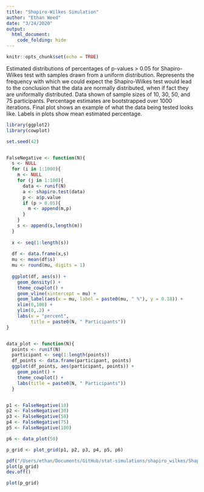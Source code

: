 ```yaml
---
title: "Shapiro-Wilkes Simulation"
author: "Ethan Weed"
date: "3/24/2020"
output:
  html_document:
    code_folding: hide
---
```


```r
knitr::opts_chunk$set(echo = TRUE)
```
Estimated distributions of percentages of p-values > 0.05 for Shapiro-Wilkes test with samples drawn from a uniform distribution. Represents the frequency with which we could expect the Shapiro-Wilkes test would lead to the conclusion that the data are normally distributed, when if fact they are uniformally distributed. Data shown of sample sizes of 10, 30, 50, and 75 participants. Percentage estimates are bootstrapped over 1000 iterations. Final plot shows an example of what the data being tested looks like. Labels in plots show mean estimated percentage.
```r
library(ggplot2)
library(cowplot)

set.seed(42)


FalseNegative <- function(N){
  s <- NULL
  for (i in 1:1000){
    m <- NULL
    for (j in 1:100){
      data <- runif(N)
      a <- shapiro.test(data) 
      p <- a$p.value
      if (p > 0.05){
        m <- append(m,p)
      }
    }
    s <- append(s,length(m))
  }
  
  x <- seq(1:length(s))
  
  df <- data.frame(x,s)
  mu <- mean(df$s)
  mu <- round(mu, digits = 1)
  
  ggplot(df, aes(s)) +
    geom_density() +
    theme_cowplot() +
    geom_vline(xintercept = mu) +
    geom_label(aes(x = mu, label = paste0(mu, " %"), y = 0.18)) +
    xlim(0,100) +
    ylim(0,.2) +
    labs(x = "percent",
         title = paste0(N, " Participants"))
}


data_plot <- function(N){
  points <- runif(N)
  participant <- seq(1:length(points))
  df_points <- data.frame(participant, points)
  ggplot(df_points, aes(participant, points)) +
    geom_point() +
    theme_cowplot() +
    labs(title = paste0(N, " Participants"))
  }


p1 <- FalseNegative(10)
p2 <- FalseNegative(30)
p3 <- FalseNegative(50)
p4 <- FalseNegative(75)
p5 <- FalseNegative(100)

p6 <- data_plot(50)

p_grid <- plot_grid(p1, p2, p3, p4, p5, p6)

pdf("/Users/ethan/Documents/GitHub/stat-simulations/shapiro_wilkes/Shapiro_Wilkes Simulation.pdf")
plot(p_grid)
dev.off()

plot(p_grid)

```

